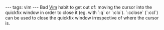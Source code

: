 ---
tags: vim
---
Bad [[Vim]] habit to get out of: moving the cursor into the quickfix window in order to close it (eg. with `:q` or `:clo`). `:cclose` (`:ccl`) can be used to close the quickfix window irrespective of where the cursor is.
